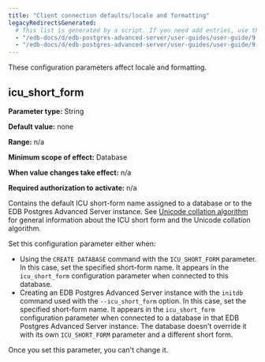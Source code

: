 ```yaml
---
title: "Client connection defaults/locale and formatting"
legacyRedirectsGenerated:
  # This list is generated by a script. If you need add entries, use the `legacyRedirects` key.
  - "/edb-docs/d/edb-postgres-advanced-server/user-guides/user-guide/9.6/EDB_Postgres_Advanced_Server_Guide.1.16.html"
  - "/edb-docs/d/edb-postgres-advanced-server/user-guides/user-guide/9.5/EDB_Postgres_Enterprise_Guide.1.016.html"
---
```


<div id="ccd_locale_and_formatting" class="registered_link"></div>

These configuration parameters affect locale and formatting.

## icu_short_form

**Parameter type:** String

**Default value:** none

**Range:** n/a

**Minimum scope of effect:** Database

**When value changes take effect:** n/a

**Required authorization to activate:** n/a

Contains the default ICU short-form name assigned to a database or to the EDB Postgres Advanced Server instance. See [Unicode collation algorithm](/../../../tools_utilities_and_components/application_developer_tools/06_unicode_collation_algorithm/#unicode_collation_algorithm) for general information about the ICU short form and the Unicode collation algorithm.

Set this configuration parameter either when:

-  Using the `CREATE DATABASE` command with the `ICU_SHORT_FORM` parameter. In this case, set the specified short-form name. It appears in the `icu_short_form` configuration parameter when connected to this database. 
-  Creating an EDB Postgres Advanced Server instance with the `initdb` command used with the `--icu_short_form` option. In this case, set the specified short-form name. It appears in the `icu_short_form` configuration parameter when connected to a database in that EDB Postgres Advanced Server instance. The database doesn't override it with its own `ICU_SHORT_FORM` parameter and a different short form.

Once you set this parameter, you can't change it.
